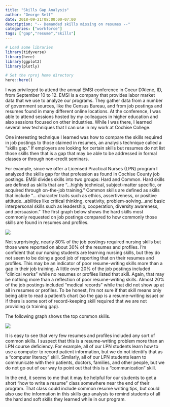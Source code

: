 ```yaml
---
title: "Skills Gap Analysis"
author: "George Self"
date: 2018-09-21T08:00:00-07:00
description: "-- Demanded skills missing on resumes --"
categories: ["workforce"]
tags: ["gap","resume","skills"]
---
```


```r
# Load some libraries
library(tidyverse)
library(here)
library(ggplot2)
library(plotly)

# Set the rproj home directory
here::here()
```


I was privileged to attend the annual EMSI conference in Coeur D’Alene, ID, from September 10 to 12. EMSI is a company that provides labor market data that we use to analyze our programs. They gather data from a number of government sources, like the Census Bureau, and from job postings and resumes found in many different online locations. At the conference, I was able to attend sessions hosted by my colleagues in higher education and also sessions focused on other industries. While I was there, I learned several new techniques that I can use in my work at Cochise College.

One interesting technique I learned was how to compare the skills required in job postings to those claimed in resumes, an analysis technique called a "skills gap." If employers are looking for certain skills but resumes do not list those skills then that is a gap that may be able to be addressed in formal classes or through non-credit seminars.

For example, since we offer a Licensed Practical Nurses (LPN) program I analyzed the skills gap for that profession as found in Cochise County job postings. EMSI divides skills into two groups: Hard and Common. Hard skills are defined as skills that are "…highly technical, subject-matter specific, or acquired through on-the-job training." Common skills are defined as skills that include "… character traits such as ethics, assertiveness, or positive attitude…abilities like critical thinking, creativity, problem-solving…and basic interpersonal skills such as leadership, cooperation, diversity awareness, and persuasion." The first graph below shows the hard skills most commonly requested on job postings compared to how commonly those skills are found in resumes and profiles.

![](/media/180918_hard_skills.png)

Not surprisingly, nearly 80% of the job postings required nursing skills but those were reported on about 30% of the resumes and profiles. I'm confident that our nursing students are learning nursing skills, but they do not seem to be doing a good job of reporting that on their resumes and profiles. This may be an indicator of poor resume-writing skills more than a gap in their job training. A little over 20% of the job postings included "clinical works" while no resumes or profiles listed that skill. Again, that may be nothing more than a reflection of poor resume-writing skills. Almost 20% of the job postings included "medical records" while that did not show up at all in resumes or profiles. To be honest, I'm not sure if that skill means only being able to read a patient's chart (so the gap is a resume-writing issue) or if there is some sort of record-keeping skill required that we are not providing (a training gap).

The following graph shows the top common skills.

![](/media/180918_com_skills.png)

It is easy to see that very few resumes and profiles included any sort of common skills. I suspect that this is a resume-writing problem more than an LPN course deficiency. For example, all of our LPN students learn how to use a computer to record patient information, but we do not identify that as a "computer literacy" skill. Similarly, all of our LPN students learn to communicate with their patients, doctors, families, and other people, but we do not go out of our way to point out that this is a "communication" skill.

In the end, it seems to me that it may be helpful for our students to get a short "how to write a resume" class somewhere near the end of their program. That class could include common resume writing tips, but could also use the information in this skills gap analysis to remind students of all the hard and soft skills they learned while in our program.